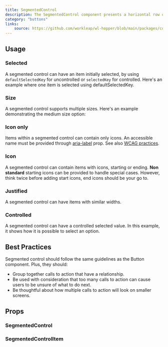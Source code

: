 ```yaml
---
title: SegmentedControl
description: The SegmentedControl component presents a horizontal row of options or actions that are contextually or conceptually related. It allows users to select a single option at a time.
category: "buttons"
links:
    source: https://github.com/workleap/wl-hopper/blob/main/packages/components/src/segmented-control/src/SegmentedControl.tsx
---
```


<Example src="segmented-control/docs/preview" isOpen />

## Usage

### Selected
A segmented control can have an item initially selected, by using `defaultSelectedKey` for uncontrolled or `selectedKey` for controlled.
Here's an example where one item is selected using defaultSelectedKey.

<Example src="segmented-control/docs/selected" />

### Size
A segmented control supports multiple sizes. Here's an example demonstrating the medium size option:

<Example src="segmented-control/docs/size" />

### Icon only
Items within a segmented control can contain only icons. An accessible name must be provided through [aria-label](https://developer.mozilla.org/en-US/docs/Web/Accessibility/ARIA/Attributes/aria-label) prop. See also [WCAG practices](https://www.w3.org/TR/WCAG20-TECHS/ARIA6.html).

<Example src="segmented-control/docs/iconOnly" />

### Icon
A segmented control can contain items with icons, starting or ending.
**Non standard** starting icons can be provided to handle special cases. However, think twice before adding start icons, end icons should be your go to.

<Example src="segmented-control/docs/icon" />

### Justified
A segmented control can have items with similar widths.

<Example src="segmented-control/docs/justified" />

### Controlled
A segmented control can have a controlled selected value. In this example, it shows how it is possible to select an option.

<Example src="segmented-control/docs/controlled" />

## Best Practices

Segmented control should follow the same guidelines as the Button component. Plus, they should:

- Group together calls to action that have a relationship.
- Be used with consideration that too many calls to action can cause users to be unsure of what to do next.
- Be thoughtful about how multiple calls to action will look on smaller screens.

## Props

### SegmentedControl

<PropTable component="SegmentedControl" />

### SegmentedControlItem

<PropTable component="SegmentedControlItem" />
